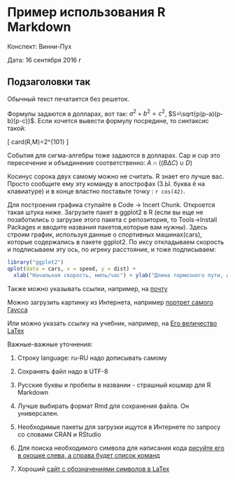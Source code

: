 # Пример использования R Markdown {#06R_Markdown_example}

Конспект: Винни-Пух

Дата: 16 сентября 2016 г

## Подзаголовки так

Обычный текст печатается без решеток.

Формулы задаются в долларах, вот так: $a^2+b^2=c^2$,
                                      $S=\sqrt{p(p-a)(p-b)(p-c)}$.
Если хочется вывести формулу посредине, то синтаксис такой: 

\[
card\sigma(R,M)=2^{101\cdot51}
\]
                                      
События для сигма-алгебры тоже задаются в долларах. Cap и cup это пересечение и объединение соответственно: $A \cap ((B \Delta C) \cup D)$

Косинус сорока двух самому можно не считать. R знает его лучше вас. Просто сообщите ему эту команду в апострофах (З.Ы. буква ё на клавиатуре) и в конце властно поставьте точку : `r cos(42)`.

Для построения графика ступайте в Code -> Incert Chunk. Откроется такая штука ниже. Загрузите пакет в ggplot2 в R (если вы еще не позаботились о загрузке этого пакета с репозитория, то Tools->Install Packages и вводите названия пакетов,которые вам нужны). Здесь строим график, используя данные о спортивных машинах(cars), которые содержались в пакете ggplot2. По иксу откладываем скорость и подписываем эту ось, по игреку расстояние, и тоже подписываем:
```r
library("ggplot2")
qplot(data = cars, x = speed, y = dist) +
  xlab("Начальная скорость, миль/час") + ylab("Длина тормозного пути, футов")
```

Также можно указывать ссылки, например, на [почту](https://mail.ru/)

Можно загрузить картинку из Интернета, например [портрет самого Гаусса](http://dic.academic.ru/pictures/wiki/files/67/Carl_Friedrich_Gauss.jpg)

Или можно указать ссылку на учебник, например, на [Его величество LaTex](http://www.ccas.ru/voron/download/voron05latex.pdf)


Важные-важные уточнения: 

1. Cтроку language: ru-RU надо дописывать самому

1. Сохранять файл надо в UTF-8 

1. Русские буквы и пробелы в названии - страшный кошмар для R Markdown

1. Лучше выбирать формат Rmd для сохранения файла. Он универсален.

1. Необходимые пакеты для загрузки ищутся в Интернете по запросу со словами CRAN и RStudio

1. Для поиска необходимого символа для написания кода [рисуйте его в окошке слева, а справа будет список команд](http://detexify.kirelabs.org/classify.html)

1. Хороший [сайт с обозначениями символов в LaTex](http://csrgxtu.github.io/2015/03/20/Writing-Mathematic-Fomulars-in-Markdown/)




